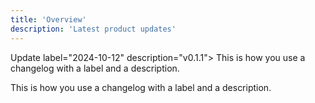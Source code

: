 ```yaml
---
title: 'Overview'
description: 'Latest product updates'
---
```


Update label="2024-10-12" description="v0.1.1">
  This is how you use a changelog with a label 
  and a description.
</Update>

<Update label="2024-10-11" description="v0.1.0">
  This is how you use a changelog with a label 
  and a description.
</Update>